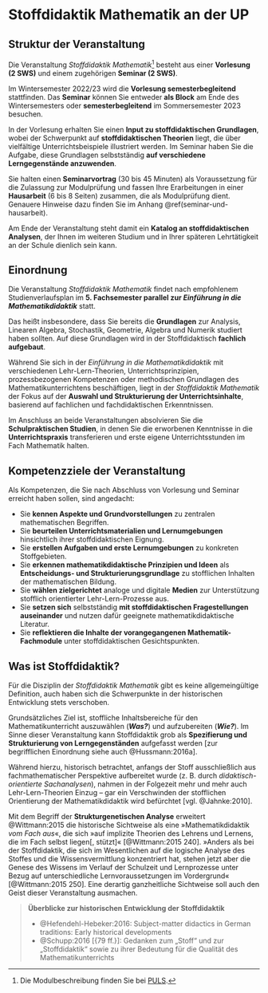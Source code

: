 

# Stoffdidaktik Mathematik an der UP {-}

## Struktur der Veranstaltung {-}

Die Veranstaltung *Stoffdidaktik Mathematik*^[Die Modulbeschreibung finden Sie bei [PULS](https://puls.uni-potsdam.de/qisserver/rds?state=verpublish&status=init&vmfile=no&moduleCall=modulansicht&publishConfFile=modulverwaltung&publishSubDir=up/modulbearbeiter&&modul.modul_id=3155&menuid=&topitem=Modulbeschreibung&subitem=).] besteht aus einer **Vorlesung (2 SWS)** und einem zugehörigen **Seminar (2 SWS)**.

Im Wintersemester 2022/23 wird die **Vorlesung semesterbegleitend** stattfinden. Das **Seminar** können Sie entweder **als Block** am Ende des Wintersemesters oder **semesterbegleitend** im Sommersemester 2023 besuchen.

In der Vorlesung erhalten Sie einen **Input zu stoffdidaktischen Grundlagen**, wobei der Schwerpunkt auf **stoffdidaktischen Theorien** liegt, die über vielfältige Unterrichtsbeispiele illustriert werden. Im Seminar haben Sie die Aufgabe, diese Grundlagen selbstständig **auf verschiedene Lerngegenstände anzuwenden**.

Sie halten einen **Seminarvortrag** (30 bis 45 Minuten) als Voraussetzung für die Zulassung zur Modulprüfung und fassen Ihre Erarbeitungen in einer **Hausarbeit** (6 bis 8 Seiten) zusammen, die als Modulprüfung dient. Genauere Hinweise dazu finden Sie im Anhang \@ref(seminar-und-hausarbeit).

Am Ende der Veranstaltung steht damit ein **Katalog an stoffdidaktischen Analysen**, der Ihnen im weiteren Studium und in Ihrer späteren Lehrtätigkeit an der Schule dienlich sein kann.


## Einordnung {-}

Die Veranstaltung *Stoffdidaktik Mathematik* findet nach empfohlenem Studienverlaufsplan im **5. Fachsemester parallel zur *Einführung in die Mathematikdidaktik*** statt.

Das heißt insbesondere, dass Sie bereits die **Grundlagen** zur Analysis, Linearen Algebra, Stochastik, Geometrie, Algebra und Numerik studiert haben sollten. Auf diese Grundlagen wird in der Stoffdidaktisch **fachlich aufgebaut**.

Während Sie sich in der *Einführung in die Mathematikdidaktik* mit verschiedenen Lehr-Lern-Theorien, Unterrichtsprinzipien, prozessbezogenen Kompetenzen oder methodischen Grundlagen des Mathematikunterrichtens beschäftigen, liegt in der *Stoffdidaktik Mathematik* der Fokus auf der **Auswahl und Strukturierung der Unterrichtsinhalte**, basierend auf fachlichen und fachdidaktischen Erkenntnissen.

Im Anschluss an beide Veranstaltungen absolvieren Sie die **Schulpraktischen Studien**, in denen Sie die erworbenen Kenntnisse in die **Unterrichtspraxis** transferieren und erste eigene Unterrichtsstunden im Fach Mathematik halten.


## Kompetenzziele der Veranstaltung {-}

Als Kompetenzen, die Sie nach Abschluss von Vorlesung und Seminar erreicht haben sollen, sind angedacht:

- Sie **kennen Aspekte und Grundvorstellungen** zu zentralen mathematischen Begriffen.
- Sie **beurteilen Unterrichtsmaterialien und Lernumgebungen** hinsichtlich ihrer stoffdidaktischen Eignung.
- Sie **erstellen Aufgaben und erste Lernumgebungen** zu konkreten Stoffgebieten.
- Sie **erkennen mathematikdidaktische Prinzipien und Ideen** als **Entscheidungs- und Strukturierungsgrundlage** zu stofflichen Inhalten der mathematischen Bildung.
- Sie **wählen zielgerichtet** analoge und digitale **Medien** zur Unterstützung stofflich orientierter Lehr-Lern-Prozesse aus.
- Sie **setzen sich** selbstständig **mit stoffdidaktischen Fragestellungen auseinander** und nutzen dafür geeignete mathematikdidaktische Literatur.
- Sie **reflektieren die Inhalte der vorangegangenen Mathematik-Fachmodule** unter stoffdidaktischen Gesichtspunkten.


## Was ist Stoffdidaktik? {-}

Für die Disziplin der *Stoffdidaktik Mathematik* gibt es keine allgemeingültige Definition, auch haben sich die Schwerpunkte in der historischen Entwicklung stets verschoben.

Grundsätzliches Ziel ist, stoffliche Inhaltsbereiche für den Mathematikunterricht auszuwählen (***Was?***) und aufzubereiten (***Wie?***). Im Sinne dieser Veranstaltung kann Stoffdidaktik grob als **Spezifierung und Strukturierung von Lerngegenständen** aufgefasst werden [zur begrifflichen Einordnung siehe auch @Hussmann:2016a].

Während hierzu, historisch betrachtet, anfangs der Stoff ausschließlich aus fachmathematischer Perspektive aufbereitet wurde (z. B. durch *didaktisch-orientierte Sachanalysen*), nahmen in der Folgezeit mehr und mehr auch Lehr-Lern-Theorien Einzug -- gar ein Verschwinden der stofflichen Orientierung der Mathematikdidaktik wird befürchtet [vgl. @Jahnke:2010].

Mit dem Begriff der **Strukturgenetischen Analyse** erweitert @Wittmann:2015 die historische Sichtweise als eine »Mathematikdidaktik *vom Fach aus*«, die sich »auf implizite Theorien des Lehrens und Lernens, die im Fach selbst liegen[, stützt]« [@Wittmann:2015 240]. »Anders als bei der Stoffdidaktik, die sich im Wesentlichen auf die logische Analyse des Stoffes und die Wissensvermittlung konzentriert hat, stehen jetzt aber die Genese des Wissens im Verlauf der Schulzeit und Lernprozesse unter Bezug auf unterschiedliche Lernvoraussetzungen im Vordergrund« [@Wittmann:2015 250]. Eine derartig ganzheitliche Sichtweise soll auch den Geist dieser Veranstaltung ausmachen.

> **Überblicke zur historischen Entwicklung der Stoffdidaktik**
>
> - @Hefendehl-Hebeker:2016: Subject-matter didactics in German traditions: Early historical developments
> - @Schupp:2016 [{79 ff.}]: Gedanken zum „Stoff“ und zur „Stoffdidaktik“ sowie zu ihrer Bedeutung für die Qualität des Mathematikunterrichts

